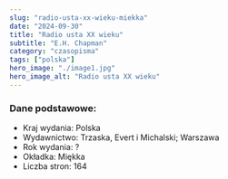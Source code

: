 ```yaml
---
slug: "radio-usta-xx-wieku-miekka"
date: "2024-09-30"
title: "Radio usta XX wieku"
subtitle: "E.H. Chapman"
category: "czasopisma"
tags: ["polska"]
hero_image: "./image1.jpg"
hero_image_alt: "Radio usta XX wieku"
---
```


### Dane podstawowe:

- Kraj wydania: Polska
- Wydawnictwo: Trzaska, Evert i Michalski; Warszawa
- Rok wydania: ?
- Okładka: Miękka
- Liczba stron: 164
